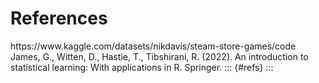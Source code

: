 # References {.unnumbered}

https://www.kaggle.com/datasets/nikdavis/steam-store-games/code
James, G., Witten, D., Hastie, T., Tibshirani, R. (2022). An introduction to statistical learning: With applications in R. Springer. 
::: {#refs}
:::
